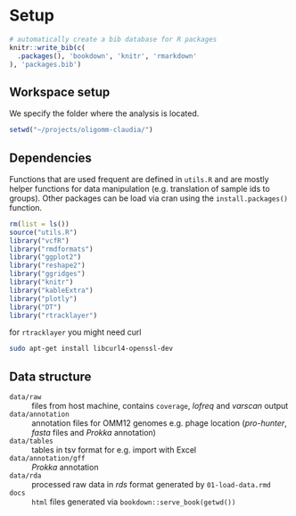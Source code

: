 
# Setup {#Setup}

```r
# automatically create a bib database for R packages
knitr::write_bib(c(
  .packages(), 'bookdown', 'knitr', 'rmarkdown'
), 'packages.bib')
```

## Workspace setup {#Workspace_setup}

We specify the folder where the analysis is located. 

```r
setwd("~/projects/oligomm-claudia/")
```

## Dependencies

Functions that are used frequent are defined in `utils.R` and are mostly helper functions for data manipulation (e.g. translation of sample ids to groups). Other packages can be load via cran using the `install.packages()` function.

```r
rm(list = ls())
source("utils.R")
library("vcfR")
library("rmdformats")
library("ggplot2")
library("reshape2")
library("ggridges")
library("knitr")
library("kableExtra")
library("plotly")
library("DT")
library("rtracklayer")
```

 for `rtracklayer` you might need curl
```bash
sudo apt-get install libcurl4-openssl-dev
```

## Data structure {#Data_structures}

`data/raw`
: files from host machine, contains `coverage`, _lofreq_ and _varscan_ output

`data/annotation`
: annotation files for OMM12 genomes e.g. phage location (*pro-hunter*, *fasta* files and *Prokka* annotation)

`data/tables`
: tables in tsv format for e.g. import with Excel

`data/annotation/gff`
: *Prokka* annotation

`data/rda`
: processed raw data in *rds* format generated by `01-load-data.rmd`

`docs`
:  `html` files generated via `bookdown::serve_book(getwd())`
